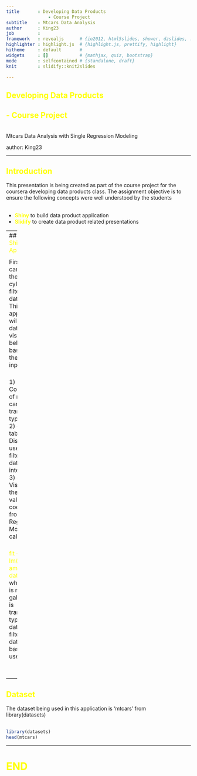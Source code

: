 ```yaml
---
title       : Developing Data Products 
                - Course Project  
subtitle    : Mtcars Data Analysis
author      : King23
job         : 
framework   : revealjs      # {io2012, html5slides, shower, dzslides, ...}
highlighter : highlight.js  # {highlight.js, prettify, highlight}
hitheme     : default       # 
widgets     : []            # {mathjax, quiz, bootstrap}
mode        : selfcontained # {standalone, draft}
knit        : slidify::knit2slides

---
```



## <font color="yellow">Developing Data Products 
## - Course Project </font>
<br>
Mtcars Data Analysis with Single Regression Modeling

author: King23


---

## <font color="yellow">Introduction</font>

<p style="text-align: left;" markdown="1">
This presentation is being created as part of the course project for the coursera developing data products class. The assignment objective is to ensure the following concepts were well understood by the students 
<br><br> </p>  


+ <font color="yellow">**Shiny**</font> to build data product application  
+ <font color="yellow">**Slidify**</font> to create data product related presentations

---
## <font color="yellow">The Shiny Application</font>  

<p style="text-align: left;" markdown="1">
This shiny application is simply use the mtcars dataset from library(dataset) in R and build a data visualization to users.  <br><br>

First, user can select the type of cylinder to filter the dataset. This application will provide data visualization below based on the user's input.  <br><br>

1) boxplot    - Comparison of mpg by car's tranmission type <br>
2) data table - Display user's filtered dataset interactively  <br>
3) ggplot     - Visualize the Estimate value of coefficient from Single Regreesion Model calculation  <br><br>

<font color="yellow">fit <- lm(mpg ~ am , data = dat1) </font> <br>
where mpg is mile per gallon, am is tranmission type and dat1 if filtered dataset based on user input.


<br><br> </p>

---

## <font color="yellow">Dataset</font>
<p style="text-align: left;" markdown="1">
The dataset being used in this application is 'mtcars' from  
library(datasets) <br><br> </p>  

```r
library(datasets)
head(mtcars)

```

---

# <font color="yellow">END</font>

